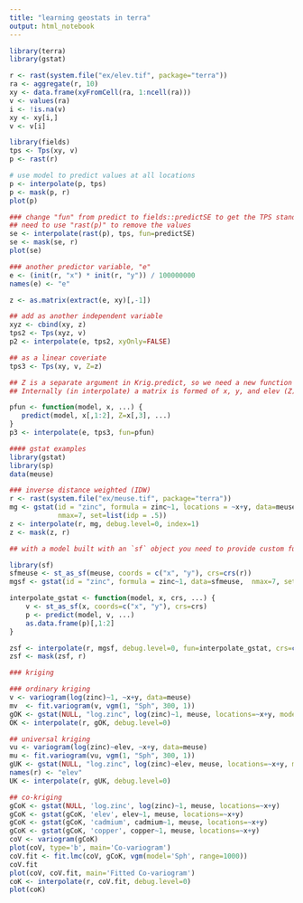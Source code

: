 ```yaml
---
title: "learning geostats in terra"
output: html_notebook
---
```




```r
library(terra)
library(gstat)
```


```r
r <- rast(system.file("ex/elev.tif", package="terra"))
ra <- aggregate(r, 10)
xy <- data.frame(xyFromCell(ra, 1:ncell(ra)))
v <- values(ra)
i <- !is.na(v)
xy <- xy[i,]
v <- v[i]
```

```r
library(fields) 
tps <- Tps(xy, v)
p <- rast(r)
```

```r
# use model to predict values at all locations
p <- interpolate(p, tps)
p <- mask(p, r)
plot(p)
```

```r
### change "fun" from predict to fields::predictSE to get the TPS standard error
## need to use "rast(p)" to remove the values
se <- interpolate(rast(p), tps, fun=predictSE)
se <- mask(se, r)
plot(se)
```

```r
### another predictor variable, "e"
e <- (init(r, "x") * init(r, "y")) / 100000000
names(e) <- "e"

z <- as.matrix(extract(e, xy)[,-1])
```

```r
## add as another independent variable
xyz <- cbind(xy, z)
tps2 <- Tps(xyz, v)
p2 <- interpolate(e, tps2, xyOnly=FALSE)
```

```r
## as a linear coveriate
tps3 <- Tps(xy, v, Z=z)

## Z is a separate argument in Krig.predict, so we need a new function
## Internally (in interpolate) a matrix is formed of x, y, and elev (Z)

pfun <- function(model, x, ...) {
   predict(model, x[,1:2], Z=x[,3], ...)
}
p3 <- interpolate(e, tps3, fun=pfun)

```

```r
#### gstat examples
library(gstat)
library(sp)
data(meuse)
```

```r
### inverse distance weighted (IDW)
r <- rast(system.file("ex/meuse.tif", package="terra"))
mg <- gstat(id = "zinc", formula = zinc~1, locations = ~x+y, data=meuse, 
            nmax=7, set=list(idp = .5))
z <- interpolate(r, mg, debug.level=0, index=1)
z <- mask(z, r)
```

```r
## with a model built with an `sf` object you need to provide custom function

library(sf)
sfmeuse <- st_as_sf(meuse, coords = c("x", "y"), crs=crs(r))
mgsf <- gstat(id = "zinc", formula = zinc~1, data=sfmeuse,  nmax=7, set=list(idp = .5))

interpolate_gstat <- function(model, x, crs, ...) {
	v <- st_as_sf(x, coords=c("x", "y"), crs=crs)
	p <- predict(model, v, ...)
	as.data.frame(p)[,1:2]
}

zsf <- interpolate(r, mgsf, debug.level=0, fun=interpolate_gstat, crs=crs(r), index=1)
zsf <- mask(zsf, r)
```

```r
### kriging

### ordinary kriging
v <- variogram(log(zinc)~1, ~x+y, data=meuse)
mv  <- fit.variogram(v, vgm(1, "Sph", 300, 1))
gOK <- gstat(NULL, "log.zinc", log(zinc)~1, meuse, locations=~x+y, model=mv)
OK <- interpolate(r, gOK, debug.level=0)
```

```r
## universal kriging
vu <- variogram(log(zinc)~elev, ~x+y, data=meuse)
mu <- fit.variogram(vu, vgm(1, "Sph", 300, 1))
gUK <- gstat(NULL, "log.zinc", log(zinc)~elev, meuse, locations=~x+y, model=mu)
names(r) <- "elev"
UK <- interpolate(r, gUK, debug.level=0)
```

```r
## co-kriging
gCoK <- gstat(NULL, 'log.zinc', log(zinc)~1, meuse, locations=~x+y)
gCoK <- gstat(gCoK, 'elev', elev~1, meuse, locations=~x+y)
gCoK <- gstat(gCoK, 'cadmium', cadmium~1, meuse, locations=~x+y)
gCoK <- gstat(gCoK, 'copper', copper~1, meuse, locations=~x+y)
coV <- variogram(gCoK)
plot(coV, type='b', main='Co-variogram')
coV.fit <- fit.lmc(coV, gCoK, vgm(model='Sph', range=1000))
coV.fit
plot(coV, coV.fit, main='Fitted Co-variogram')
coK <- interpolate(r, coV.fit, debug.level=0)
plot(coK)
```

